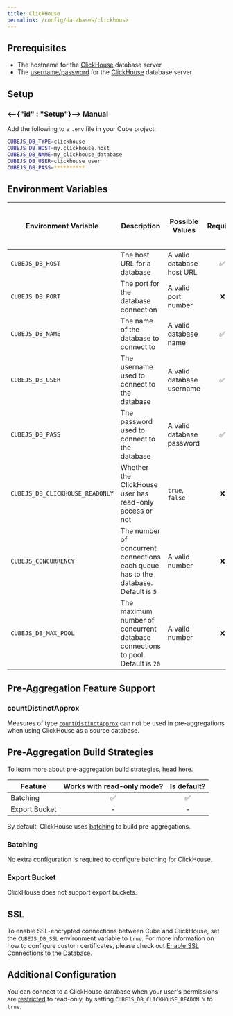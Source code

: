 ```yaml
---
title: ClickHouse
permalink: /config/databases/clickhouse
---
```


## Prerequisites

- The hostname for the [ClickHouse][clickhouse] database server
- The [username/password][clickhouse-docs-users] for the
  [ClickHouse][clickhouse] database server

## Setup

### <--{"id" : "Setup"}--> Manual

Add the following to a `.env` file in your Cube project:

```bash
CUBEJS_DB_TYPE=clickhouse
CUBEJS_DB_HOST=my.clickhouse.host
CUBEJS_DB_NAME=my_clickhouse_database
CUBEJS_DB_USER=clickhouse_user
CUBEJS_DB_PASS=**********
```

## Environment Variables

| Environment Variable            | Description                                                                         | Possible Values           | Required | [Can decorate with a data source?][ref-config-multiple-ds-decorating-env] |
| ------------------------------- | ----------------------------------------------------------------------------------- | ------------------------- | :------: | :-----------------------------------------------------------------------: |
| `CUBEJS_DB_HOST`                | The host URL for a database                                                         | A valid database host URL |    ✅    |                                    ✅                                     |
| `CUBEJS_DB_PORT`                | The port for the database connection                                                | A valid port number       |    ❌    |                                    ✅                                     |
| `CUBEJS_DB_NAME`                | The name of the database to connect to                                              | A valid database name     |    ✅    |                                    ✅                                     |
| `CUBEJS_DB_USER`                | The username used to connect to the database                                        | A valid database username |    ✅    |                                    ✅                                     |
| `CUBEJS_DB_PASS`                | The password used to connect to the database                                        | A valid database password |    ✅    |                                    ✅                                     |
| `CUBEJS_DB_CLICKHOUSE_READONLY` | Whether the ClickHouse user has read-only access or not                             | `true`, `false`           |    ❌    |                                    ✅                                     |
| `CUBEJS_CONCURRENCY`            | The number of concurrent connections each queue has to the database. Default is `5` | A valid number            |    ❌    |                                    ❌                                     |
| `CUBEJS_DB_MAX_POOL`            | The maximum number of concurrent database connections to pool. Default is `20`      | A valid number            |    ❌    |                                    ✅                                     |

## Pre-Aggregation Feature Support

### countDistinctApprox

Measures of type
[`countDistinctApprox`][ref-schema-ref-types-formats-countdistinctapprox] can
not be used in pre-aggregations when using ClickHouse as a source database.

## Pre-Aggregation Build Strategies

<InfoBox>

To learn more about pre-aggregation build strategies, [head
here][ref-caching-using-preaggs-build-strats].

</InfoBox>

| Feature       | Works with read-only mode? | Is default? |
| ------------- | :------------------------: | :---------: |
| Batching      |             ✅             |     ✅      |
| Export Bucket |             -              |      -      |

By default, ClickHouse uses [batching][self-preaggs-batching] to build
pre-aggregations.

### Batching

No extra configuration is required to configure batching for ClickHouse.

### Export Bucket

ClickHouse does not support export buckets.

## SSL

To enable SSL-encrypted connections between Cube and ClickHouse, set the
`CUBEJS_DB_SSL` environment variable to `true`. For more information on how to
configure custom certificates, please check out [Enable SSL Connections to the
Database][ref-recipe-enable-ssl].

## Additional Configuration

You can connect to a ClickHouse database when your user's permissions are
[restricted][clickhouse-readonly] to read-only, by setting
`CUBEJS_DB_CLICKHOUSE_READONLY` to `true`.

[clickhouse]: https://clickhouse.tech/
[clickhouse-docs-users]:
  https://clickhouse.tech/docs/en/operations/settings/settings-users/
[clickhouse-readonly]:
  https://clickhouse.tech/docs/en/operations/settings/permissions-for-queries/#settings_readonly
[ref-caching-using-preaggs-build-strats]:
  /caching/using-pre-aggregations#pre-aggregation-build-strategies
[ref-config-multiple-ds-decorating-env]:
  /config/multiple-data-sources#configuring-data-sources-with-environment-variables-decorated-environment-variables
[ref-recipe-enable-ssl]: /recipes/enable-ssl-connections-to-database
[ref-schema-ref-types-formats-countdistinctapprox]:
  /schema/reference/types-and-formats#count-distinct-approx
[self-preaggs-batching]: #batching

